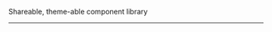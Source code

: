 

<Meta title="Docs/README" />

<Title>
  <LogoSvg /> <strong>{packageInfo.config.title}</strong>
  <SmartLink href="https://npmjs.com/@newhighsco/chipset" target="_blank">
    <Image
      src="https://img.shields.io/npm/v/@newhighsco/chipset.svg"
      alt="NPM version"
    />
  </SmartLink>
  <SmartLink href="https://github.com/newhighsco/chipset" target="_blank">
    <Image
      src="https://img.shields.io/github/stars/newhighsco/chipset?style=social"
      alt="Github"
    />
  </SmartLink>
</Title>

Shareable, theme-able component library

---

<p>
  <Unstyled>
    <CreditLockup />
  </Unstyled>
</p>
